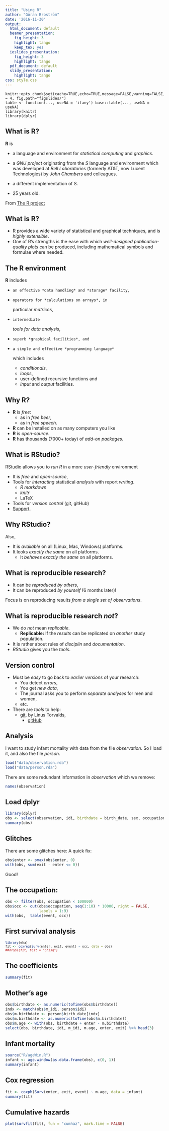 ```yaml
---
title: "Using R"
author: "Göran Broström"
date: '2016-11-30'
output:
  html_document: default
  beamer_presentation:
    fig_height: 3
    highlight: tango
    keep_tex: yes
  ioslides_presentation:
    fig_height: 3
    highlight: tango
  pdf_document: default
  slidy_presentation:
    highlight: tango
css: style.css
---
```


```setup
knitr::opts_chunk$set(cache=TRUE,echo=TRUE,message=FALSE,warning=FALSE,fig.height = 4, fig.path="figslides/")
table <- function(..., useNA = 'ifany') base::table(..., useNA = useNA)
library(knitr)
library(dplyr)
```

## What is R?

**R** is

-  a language and environment for *statistical computing* and *graphics*.
-  a *GNU project* originating from the *S* language and
environment which was developed at *Bell Laboratories* (formerly AT&T, now
Lucent Technologies) by *John Chambers* and colleagues.

-  a different implementation of S.
-  25 years old.




From [The R project](http://www.r-project.org/about.html)


## What is R?


-  R provides a wide variety of statistical and graphical techniques,
  and is *highly extensible*.
-  One of R’s strengths is the ease with which *well-designed
  publication-quality plots* can be produced, including mathematical symbols
  and formulae where needed.


## The R environment

**R** includes

-     an effective *data handling* and *storage* facility,
-     operators for *calculations on arrays*, in
  particular *matrices*,
-     intermediate
  *tools for data analysis*,
-     superb *graphical facilities*, and
-     a simple and effective *programming language*
  which includes

    -  *conditionals*,
    -  *loops*,
    -  user-defined recursive functions and
    -  *input* and *output* facilities.

## Why R?

-  **R** is *free*:
    -  as in *free beer*,
    -  as in *free speech*.

-  **R** can be installed on as many computers you like
-  **R** is *open-source*.
-  **R** has thousands (7000+ today) of *add-on packages*.


## What is RStudio?

RStudio allows you to *run R* in a more *user-friendly* environment


-  It is *free* and *open-source*,
-  Tools for *interacting* statistical *analysis* with report
  *writing*.
    -  *R markdown*
    -  *knitr*
    -  LaTeX
-  Tools for *version control* (git, gitHub)
-  [Support](http://www.rstudio.com).


## Why RStudio?

Also,

-  It is *available* on all (Linux, Mac, Windows) platforms.
-  It looks *exactly the same* on all platforms.
      -  It *behaves exactly the same* on all platforms.

## What is reproducible research?

-  It can be *reproduced by others*,
-  It can be reproduced *by yourself* (6 months later)!


Focus is on reproducing results *from a single set of observations*.


## What is reproducible research *not*?

-  We do  *not* mean *replicable*.
    - **Replicable:** If the *results* can be replicated on
      *another* study population.
-  It is rather about rules of *disciplin* and *documentation*.
-  *RStudio* gives you the *tools*.


## Version control

-  Must be *easy* to go back to *earlier versions* of your research:
    -  You detect *errors*,
    -  You get *new data*,
    -  The journal asks you to perform *separate analyses* for men
      and women,
      -  etc.
-  There are *tools* to help:
    -  [git](http://git-scm.com), by Linus Torvalds,
        -  [gitHub](https://github.com)


## Analysis

I want to study infant mortality with data from the file *observation*. So I load it, and also the file *person*.

```r
load("data/observation.rda")
load("data/person.rda")
```

There are some redundant information in *observation* which we remove:

```r
names(observation)
```

## Load dplyr

```r
library(dplyr)
obs <- select(observation, idi, birthdate = birth_date, sex, occupation, married, enter, exit, event, m_idi)
summary(obs)
```
## Glitches

There are some glitches here: A quick fix:

```r
obs$enter <- pmax(obs$enter, 0)
with(obs, sum(exit - enter <= 0))
```

Good!

## The occupation:

```r
obs <- filter(obs, occupation < 100000)
obs$occ <- cut(obs$occupation, seq(1:10) * 10000, right = FALSE, 
               labels = 1:9)
with(obs,  table(event, occ))
```

## First survival analysis

<small>
```r
library(eha)
fit <- coxreg(Surv(enter, exit, event) ~ occ, data = obs)
##drop1(fit, test = "Chisq")
```
</small>

## The coefficients

```r
summary(fit)
```

## Mother's age

```r
obs$birthdate <- as.numeric(toTime(obs$birthdate))
indx <- match(obs$m_idi, person$idi)
obs$m.birthdate <- person$birth_date[indx] 
obs$m.birthdate <- as.numeric(toTime(obs$m.birthdate))
obs$m.age <- with(obs, birthdate + enter - m.birthdate)
select(obs, birthdate, idi, m_idi, m.age, enter, exit) %>% head(3)
```

## Infant mortality

```r
source("R/ageWin.R")
infant <- age.window(as.data.frame(obs), c(0, 1))
summary(infant)
```

## Cox regression

```r
fit <- coxph(Surv(enter, exit, event) ~ m.age, data = infant)
summary(fit)
```

## Cumulative hazards

```r
plot(survfit(fit), fun = "cumhaz", mark.time = FALSE)
```



